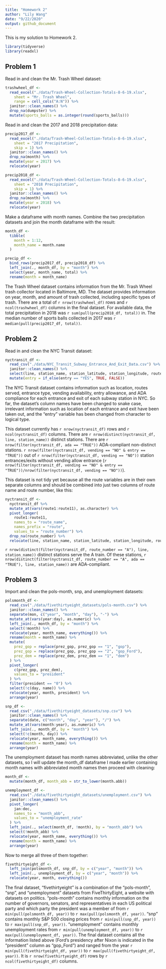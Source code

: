 ```yaml
---
title: "Homework 2"
author: "Lily Wang"
date: "9/22/2020"
output: github_document
---
```


This is my solution to Homework 2.

```r
library(tidyverse)
library(readxl)
```

## Problem 1

Read in and clean the Mr. Trash Wheel dataset:
```r
trashwheel_df <- 
  read_excel("./data/Trash-Wheel-Collection-Totals-8-6-19.xlsx",
    sheet = "Mr. Trash Wheel",
    range = cell_cols("A:N")) %>% 
  janitor::clean_names() %>% 
  drop_na(dumpster) %>% 
  mutate(sports_balls = as.integer(round(sports_balls)))
```

Read in and clean the 2017 and 2018 precipitation data:
```r
precip2017_df <-
  read_excel("./data/Trash-Wheel-Collection-Totals-8-6-19.xlsx",
    sheet = "2017 Precipitation",
    skip = 1) %>% 
  janitor::clean_names() %>% 
  drop_na(month) %>% 
  mutate(year = 2017) %>% 
  relocate(year)

precip2018_df <-
  read_excel("./data/Trash-Wheel-Collection-Totals-8-6-19.xlsx",
    sheet = "2018 Precipitation",
    skip = 1) %>% 
  janitor::clean_names() %>% 
  drop_na(month) %>% 
  mutate(year = 2018) %>% 
  relocate(year)
```

Make a dataframe with month names. Combine the two precipitation datasets and join the month dataframe with the result:

```r
month_df <-
  tibble(
    month = 1:12,
    month_name = month.name
  )

precip_df <-
  bind_rows(precip2017_df, precip2018_df) %>% 
  left_join(., month_df, by = "month") %>% 
  select(year, month_name, total) %>% 
  rename(month = month_name)
```

The Trash Wheel dataset contains information from the Mr. Trash Wheel trash collector located in Baltimore, MD. The dataset provides information on year, month, and amount of trash collected, including specific types of trash. There are a total of `r nrow(trashwheel_df)` rows and `r ncol(trashwheel_df)` columns in the final dataset. For available data, the total precipitation in 2018 was `r sum(pull(precip2018_df, total))` in. The median number of sports balls collected in 2017 was `r median(pull(precip2017_df, total))`.


## Problem 2

Read in and clean the NYC Transit dataset:

```r
nyctransit_df <-
  read_csv("./data/NYC_Transit_Subway_Entrance_And_Exit_Data.csv") %>% 
  janitor::clean_names() %>% 
  select(line, station_name, station_latitude, station_longitude, route1:route11, entrance_type, entry, vending, ada) %>% 
  mutate(entry = if_else(entry == "YES", TRUE, FALSE))
```

The NYC Transit dataset contains information such as location, routes served, entrance type, vending availability, entry allowance, and ADA compliance for each entrance and exit of each subway station in NYC. So far, the dataset's column names have been changed to snake case, irrelevant information such as location of each entrance and exit have been taken out, and the "entry" variable has been changed from character to logical type.

This dataset currently has `r nrow(nyctransit_df)` rows and `r ncol(nyctransit_df)` columns. There are `r nrow(distinct(nyctransit_df, line, station_name))` distinct stations. There are `r nrow(filter(nyctransit_df, ada == "TRUE"))` ADA-compliant non-distinct stations. `r nrow(filter(nyctransit_df, vending == "NO" & entry == "TRUE"))` out of `r nrow(filter(nyctransit_df, vending == "NO"))` station entrances/exits without vending allow entrance (`r nrow(filter(nyctransit_df, vending == "NO" & entry == "TRUE"))/nrow(filter(nyctransit_df, vending == "NO"))`).  

This dataset is not tidy yet because all the route variables are in their own separate columns and should be combined into just two columns of route name and route number, like this:

```r
nyctransit_df <-
  nyctransit_df %>% 
  mutate_at(vars(route1:route11), as.character) %>% 
  pivot_longer(
    route1:route11,
    names_to = "route_name",
    names_prefix = "route",
    values_to = "route_number") %>% 
  drop_na(route_number) %>% 
  relocate(line, station_name, station_latitude, station_longitude, route_name, route_number)
```

`r nrow(distinct(filter(nyctransit_df, route_number == "A"), line, station_name))` distinct stations serve the A train. Of these stations, `r nrow(distinct(filter(nyctransit_df, route_number == "A", ada == "TRUE"), line, station_name))` are ADA-compliant.



## Problem 3

Import and clean the pols-month, snp, and unemployment datasets:

```r
polsmonth_df <-
  read_csv("./data/fivethirtyeight_datasets/pols-month.csv") %>% 
  janitor::clean_names() %>% 
  separate(mon, c("year", "month", "day"), "-") %>% 
  mutate_at(vars(year:day), as.numeric) %>% 
  left_join(., month_df, by = "month") %>% 
  select(!month) %>%
  relocate(year, month_name, everything()) %>% 
  rename(month = month_name) %>% 
  mutate(
    prez_gop = replace(prez_gop, prez_gop == "1", "gop"),
    prez_gop = replace(prez_gop, prez_gop == "2", "gop_Ford"),
    prez_dem = replace(prez_dem, prez_dem == "1", "dem")
  ) %>% 
  pivot_longer(
    c(prez_gop, prez_dem),
    values_to = "president"
  ) %>% 
  filter(president == "0") %>% 
  select(!c(day, name)) %>% 
  relocate(year, month, president) %>% 
  arrange(year)

snp_df <-
  read_csv("./data/fivethirtyeight_datasets/snp.csv") %>% 
  janitor::clean_names() %>% 
  separate(date, c("month", "day", "year"), "/") %>% 
  mutate_at(vars(month:year), as.numeric) %>% 
  left_join(., month_df, by = "month") %>% 
  select(!c(month, day)) %>%
  relocate(year, month_name, everything()) %>% 
  rename(month = month_name) %>% 
  arrange(year)
```

The unemployment dataset has month names abbreviated, unlike the other datasets, so I will update the month_df dataframe I made earlier containing month names with abbreviated month names then proceed with cleaning:

```r
month_df <-
  mutate(month_df, month_abb = str_to_lower(month.abb))

unemployment_df <-
  read_csv("./data/fivethirtyeight_datasets/unemployment.csv") %>%
  janitor::clean_names() %>% 
  pivot_longer(
    jan:dec,
    names_to = "month_abb",
    values_to = "unemployment_rate"
  ) %>% 
  left_join(., select(month_df, !month), by = "month_abb") %>% 
  select(!month_abb) %>%
  relocate(year, month_name, everything()) %>% 
  rename(month = month_name) %>% 
  arrange(year)
```

Now to merge all three of them together:

```r
fivethirtyeight_df <-
  left_join(polsmonth_df, snp_df, by = c("year", "month")) %>% 
  left_join(., unemployment_df, by = c("year", "month")) %>% 
  relocate(year, month, everything())
```

The final dataset, "fivethirtyeight" is a combination of the "pols-month", "snp", and "unemployment" datasets from FiveThirtyEight, a website with datasets on politics. "pols-month" contains monthly information on the number of governors, senators, and representatives in each US political party and which party the president was a member of from `r min(pull(polsmonth_df, year))` to `r max(pull(polsmonth_df, year))`. "snp" contains monthly S&P 500 closing prices from `r min(pull(snp_df, year))` to `r max(pull(snp_df, year))`. "unemployment" contains monthly unemployment rates from `r min(pull(unemployment_df, year))` to `r max(pull(unemployment_df, year))`. The final dataset contains all the information listed above (Ford's presidency after Nixon is indicated in the "president" column as "gop_Ford") and ranged from the year `r min(pull(fivethirtyeight_df, year))` to `r max(pull(fivethirtyeight_df, year))`. It is `r nrow(fivethirtyeight_df)` rows by `r ncol(fivethirtyeight_df)` columns.